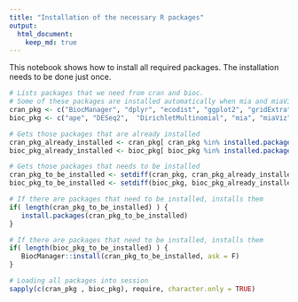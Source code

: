 ```yaml
---
title: "Installation of the necessary R packages"
output: 
  html_document: 
    keep_md: true
---
```


This notebook shows how to install all required packages. The
installation needs to be done just once.


```r
# Lists packages that we need from cran and bioc. 
# Some of these packages are installed automatically when mia and miaViz are installed. 
cran_pkg <- c("BiocManager", "dplyr", "ecodist", "ggplot2", "gridExtra", "knitr", "vegan")
bioc_pkg <- c("ape", "DESeq2",  "DirichletMultinomial", "mia", "miaViz")

# Gets those packages that are already installed
cran_pkg_already_installed <- cran_pkg[ cran_pkg %in% installed.packages() ]
bioc_pkg_already_installed <- bioc_pkg[ bioc_pkg %in% installed.packages() ]

# Gets those packages that needs to be installed
cran_pkg_to_be_installed <- setdiff(cran_pkg, cran_pkg_already_installed)
bioc_pkg_to_be_installed <- setdiff(bioc_pkg, bioc_pkg_already_installed)
```

```r
# If there are packages that need to be installed, installs them
if( length(cran_pkg_to_be_installed) ) {
   install.packages(cran_pkg_to_be_installed)
}
```

```r
# If there are packages that need to be installed, installs them
if( length(bioc_pkg_to_be_installed) ) {
   BiocManager::install(cran_pkg_to_be_installed, ask = F)
}
```

```r
# Loading all packages into session
sapply(c(cran_pkg , bioc_pkg), require, character.only = TRUE)
```


